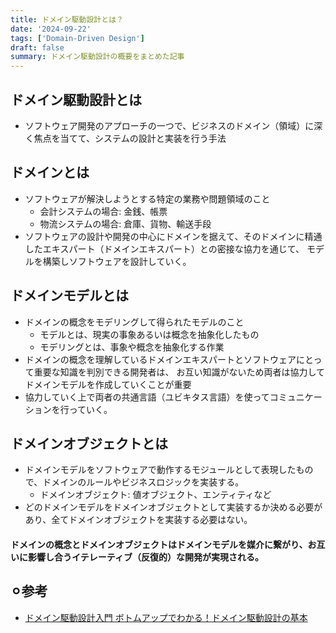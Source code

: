```yaml
---
title: ドメイン駆動設計とは？
date: '2024-09-22'
tags: ['Domain-Driven Design']
draft: false
summary: ドメイン駆動設計の概要をまとめた記事
---
```


## ドメイン駆動設計とは
- ソフトウェア開発のアプローチの一つで、ビジネスのドメイン（領域）に深く焦点を当てて、システムの設計と実装を行う手法

## ドメインとは
- ソフトウェアが解決しようとする特定の業務や問題領域のこと
  - 会計システムの場合: 金銭、帳票
  - 物流システムの場合: 倉庫、貨物、輸送手段
- ソフトウェアの設計や開発の中心にドメインを据えて、そのドメインに精通したエキスパート（ドメインエキスパート）との密接な協力を通じて、
モデルを構築しソフトウェアを設計していく。

## ドメインモデルとは
- ドメインの概念をモデリングして得られたモデルのこと
  - モデルとは、現実の事象あるいは概念を抽象化したもの
  - モデリングとは、事象や概念を抽象化する作業
- ドメインの概念を理解しているドメインエキスパートとソフトウェアにとって重要な知識を判別できる開発者は、
お互い知識がないため両者は協力してドメインモデルを作成していくことが重要
- 協力していく上で両者の共通言語（ユビキタス言語）を使ってコミュニケーションを行っていく。

## ドメインオブジェクトとは
- ドメインモデルをソフトウェアで動作するモジュールとして表現したもので、ドメインのルールやビジネスロジックを実装する。
  - ドメインオブジェクト: 値オブジェクト、エンティティなど
- どのドメインモデルをドメインオブジェクトとして実装するか決める必要があり、全てドメインオブジェクトを実装する必要はない。

#### ドメインの概念とドメインオブジェクトはドメインモデルを媒介に繋がり、お互いに影響し合うイテレーティブ（反復的）な開発が実現される。

## ⚪︎参考
- [ドメイン駆動設計入門 ボトムアップでわかる！ドメイン駆動設計の基本](https://www.amazon.co.jp/%E3%83%89%E3%83%A1%E3%82%A4%E3%83%B3%E9%A7%86%E5%8B%95%E8%A8%AD%E8%A8%88%E5%85%A5%E9%96%80-%E3%83%9C%E3%83%88%E3%83%A0%E3%82%A2%E3%83%83%E3%83%97%E3%81%A7%E3%82%8F%E3%81%8B%E3%82%8B%EF%BC%81%E3%83%89%E3%83%A1%E3%82%A4%E3%83%B3%E9%A7%86%E5%8B%95%E8%A8%AD%E8%A8%88%E3%81%AE%E5%9F%BA%E6%9C%AC-%E6%88%90%E7%80%AC-%E5%85%81%E5%AE%A3-ebook/dp/B082WXZVPC/ref=sr_1_2?__mk_ja_JP=%E3%82%AB%E3%82%BF%E3%82%AB%E3%83%8A&crid=1QGNMABGHS9DQ&dib=eyJ2IjoiMSJ9.UZGoFI895yynkLeXbLkNJKWb7aUvd8SBRL2veQzGAWnBWnzrYMcExIb3oJrFZzJOeRhQAb23HGchNoZP_v8EBh0imrgb9TbFE9yEEe9rQjB39tun6sCEuZUQyjhpcqolftIAsNFJaRyvxwI24JUUQ0dH1_54t87aAGFYLgmJzX7NtNCOrKDeui9CphSwOSRT8DOwXVSRoQtHj0InNK2k74hVbV900oxNsf05fLfbV2m2Pc8kNdH5repWa3EQQnQmOyEKSQaMOJGBhkUzzF_E___XWY24VLYmx7WFVPawEcM.nUWFnto43RTCGF5ZZUDrE4X42xV8UI7Ys3q77lsb4qQ&dib_tag=se&keywords=%E3%83%89%E3%83%A1%E3%82%A4%E3%83%B3%E9%A7%86%E5%8B%95%E8%A8%AD%E8%A8%88&qid=1730160084&sprefix=%E3%83%89%E3%83%A1%E3%82%A4%E3%83%B3%E9%A7%86%E5%8B%95%E8%A8%AD%E8%A8%88%2Caps%2C236&sr=8-2)